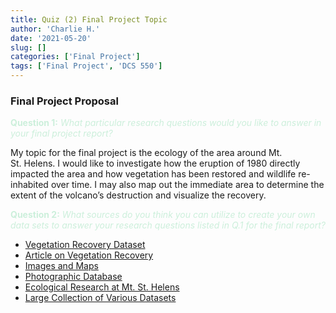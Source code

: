 ```yaml
---
title: Quiz (2) Final Project Topic
author: 'Charlie H.'
date: '2021-05-20'
slug: []
categories: ['Final Project']
tags: ['Final Project', 'DCS 550']
---
```


### **Final Project Proposal**

<span style = "color: #ccefdb;">**Question 1:** *What particular research questions would you like to answer in your final project report?*</span>

My topic for the final project is the ecology of the area around Mt. St. Helens. I would like to investigate how the eruption of 1980 directly impacted the area and how vegetation has been restored and wildlife re-inhabited over time. I may also map out the immediate area to determine the extent of the volcano’s destruction and visualize the recovery.

<span style = "color: #ccefdb;">**Question 2:** *What sources do you think you can utilize to create your own data sets to answer your research questions listed in Q.1 for the final report?*</span>

- [Vegetation Recovery Dataset](https://ecologicaldata.org/wiki/vegetation-mount-st-helens)
- [Article on Vegetation Recovery](https://www.researchgate.net/publication/240777594_Thirty_years_of_permanent_vegetation_plots_Mount_St_Helens_Washington_USA_Ecological_Archives_E091-152)
- [Images and Maps](https://storymaps.arcgis.com/stories/43b9356f42be4052ba1e7e87ec822c20)
- [Photographic Database](https://content.lib.washington.edu/mtsthelensweb/index.html)
- [Ecological Research at Mt. St. Helens](https://www.fs.usda.gov/pnw/projects/mount-st-helens)
- [Large Collection of Various Datasets](https://labs.wsu.edu/john-bishop/26-2/)


